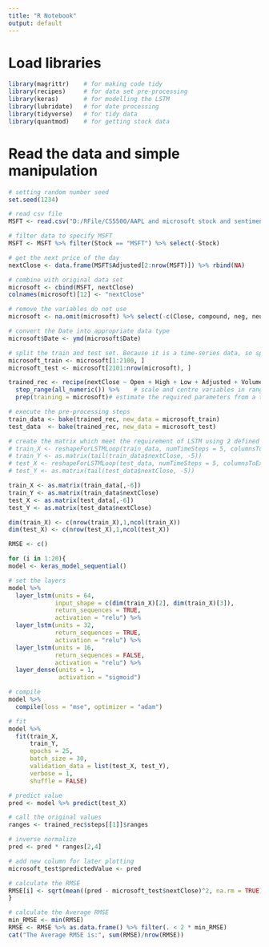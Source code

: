 ---
title: "R Notebook"
output: default
---

# Load libraries
```{r}
library(magrittr)    # for making code tidy
library(recipes)     # for data set pre-processing
library(keras)       # for modelling the LSTM
library(lubridate)   # for date processing
library(tidyverse)   # for tidy data
library(quantmod)    # for getting stock data
```

# Read the data and simple manipulation
```{r}
# setting random number seed
set.seed(1234)

# read csv file
MSFT <- read.csv("D:/RFile/CS5500/AAPL and microsoft stock and sentiment/FinalData.csv")

# filter data to specify MSFT
MSFT <- MSFT %>% filter(Stock == "MSFT") %>% select(-Stock)

# get the next price of the day
nextClose <- data.frame(MSFT$Adjusted[2:nrow(MSFT)]) %>% rbind(NA)

# combine with original data set
microsoft <- cbind(MSFT, nextClose)
colnames(microsoft)[12] <- "nextClose"

# remove the variables do not use
microsoft <- na.omit(microsoft) %>% select(-c(Close, compound, neg, neu, pos))

# convert the Date into appropriate data type
microsoft$Date <- ymd(microsoft$Date)

# split the train and test set. Because it is a time-series data, so split in ascending order.
microsoft_train <- microsoft[1:2100, ]
microsoft_test <- microsoft[2101:nrow(microsoft), ]
```

```{r}
trained_rec <- recipe(nextClose ~ Open + High + Low + Adjusted + Volume, data = microsoft) %>%  # assign the variables to be used
  step_range(all_numeric()) %>%    # scale and centre variables in range[0,1]
  prep(training = microsoft)# estimate the required parameters from a training set that can be later applied to other data sets.

# execute the pre-processing steps
train_data <- bake(trained_rec, new_data = microsoft_train)
test_data  <- bake(trained_rec, new_data = microsoft_test)

# create the matrix which meet the requirement of LSTM using 2 defined functions
# train_X <- reshapeForLSTMLoop(train_data, numTimeSteps = 5, columnsToExclude = "nextClose")
# train_Y <- as.matrix(tail(train_data$nextClose, -5))
# test_X <- reshapeForLSTMLoop(test_data, numTimeSteps = 5, columnsToExclude = "nextClose")
# test_Y <- as.matrix(tail(test_data$nextClose, -5))

train_X <- as.matrix(train_data[,-6])
train_Y <- as.matrix(train_data$nextClose)
test_X <- as.matrix(test_data[,-6])
test_Y <- as.matrix(test_data$nextClose)

dim(train_X) <- c(nrow(train_X),1,ncol(train_X))
dim(test_X) <- c(nrow(test_X),1,ncol(test_X))
```

```{r}
RMSE <- c()

for (i in 1:20){
model <- keras_model_sequential()

# set the layers
model %>%
  layer_lstm(units = 64, 
             input_shape = c(dim(train_X)[2], dim(train_X)[3]),
             return_sequences = TRUE,
             activation = "relu") %>%
  layer_lstm(units = 32, 
             return_sequences = TRUE,
             activation = "relu") %>%
  layer_lstm(units = 16,
             return_sequences = FALSE,
             activation = "relu") %>%
  layer_dense(units = 1,
              activation = "sigmoid")

# compile
model %>%
  compile(loss = "mse", optimizer = "adam")

# fit
model %>%
  fit(train_X, 
      train_Y, 
      epochs = 25, 
      batch_size = 30,
      validation_data = list(test_X, test_Y), 
      verbose = 1,
      shuffle = FALSE)

# predict value
pred <- model %>% predict(test_X)

# call the original values
ranges <- trained_rec$steps[[1]]$ranges

# inverse normalize
pred <- pred * ranges[2,4]

# add new column for later plotting
microsoft_test$predictedValue <- pred

# calculate the RMSE
RMSE[i] <- sqrt(mean((pred - microsoft_test$nextClose)^2, na.rm = TRUE))
}

# calculate the Average RMSE
min_RMSE <- min(RMSE)
RMSE <- RMSE %>% as.data.frame() %>% filter(. < 2 * min_RMSE)
cat("The Average RMSE is:", sum(RMSE)/nrow(RMSE))
```

